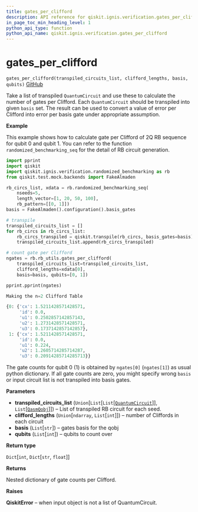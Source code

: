 ```yaml
---
title: gates_per_clifford
description: API reference for qiskit.ignis.verification.gates_per_clifford
in_page_toc_min_heading_level: 1
python_api_type: function
python_api_name: qiskit.ignis.verification.gates_per_clifford
---
```


# gates\_per\_clifford

<span id="qiskit.ignis.verification.gates_per_clifford" />

`gates_per_clifford(transpiled_circuits_list, clifford_lengths, basis, qubits)` [GitHub](https://github.com/qiskit-community/qiskit-ignis/tree/stable/0.3/qiskit/ignis/verification/randomized_benchmarking/rb_utils.py "view source code")

Take a list of transpiled `QuantumCircuit` and use these to calculate the number of gates per Clifford. Each `QuantumCircuit` should be transpiled into given `basis` set. The result can be used to convert a value of error per Clifford into error per basis gate under appropriate assumption.

**Example**

This example shows how to calculate gate per Clifford of 2Q RB sequence for qubit 0 and qubit 1. You can refer to the function `randomized_benchmarking_seq` for the detail of RB circuit generation.

```python
import pprint
import qiskit
import qiskit.ignis.verification.randomized_benchmarking as rb
from qiskit.test.mock.backends import FakeAlmaden

rb_circs_list, xdata = rb.randomized_benchmarking_seq(
    nseeds=5,
    length_vector=[1, 20, 50, 100],
    rb_pattern=[[0, 1]])
basis = FakeAlmaden().configuration().basis_gates

# transpile
transpiled_circuits_list = []
for rb_circs in rb_circs_list:
    rb_circs_transpiled = qiskit.transpile(rb_circs, basis_gates=basis)
    transpiled_circuits_list.append(rb_circs_transpiled)

# count gate per Clifford
ngates = rb.rb_utils.gates_per_clifford(
    transpiled_circuits_list=transpiled_circuits_list,
    clifford_lengths=xdata[0],
    basis=basis, qubits=[0, 1])

pprint.pprint(ngates)
```

```python
Making the n=2 Clifford Table
```

```python
{0: {'cx': 1.5211428571428571,
     'id': 0.0,
     'u1': 0.2502857142857143,
     'u2': 1.2731428571428571,
     'u3': 0.1737142857142857},
 1: {'cx': 1.5211428571428571,
     'id': 0.0,
     'u1': 0.224,
     'u2': 1.2605714285714287,
     'u3': 0.20914285714285713}}
```

The gate counts for qubit 0 (1) is obtained by `ngates[0]` (`ngates[1]`) as usual python dictionary. If all gate counts are zero, you might specify wrong `basis` or input circuit list is not transpiled into basis gates.

**Parameters**

*   **transpiled\_circuits\_list** (`Union`\[`List`\[`List`\[[`QuantumCircuit`](qiskit.circuit.QuantumCircuit "qiskit.circuit.quantumcircuit.QuantumCircuit")]], `List`\[[`QasmQobj`](qiskit.qobj.QasmQobj "qiskit.qobj.qasm_qobj.QasmQobj")]]) – List of transpiled RB circuit for each seed.
*   **clifford\_lengths** (`Union`\[`ndarray`, `List`\[`int`]]) – number of Cliffords in each circuit
*   **basis** (`List`\[`str`]) – gates basis for the qobj
*   **qubits** (`List`\[`int`]) – qubits to count over

**Return type**

`Dict`\[`int`, `Dict`\[`str`, `float`]]

**Returns**

Nested dictionary of gate counts per Clifford.

**Raises**

**QiskitError** – when input object is not a list of QuantumCircuit.


